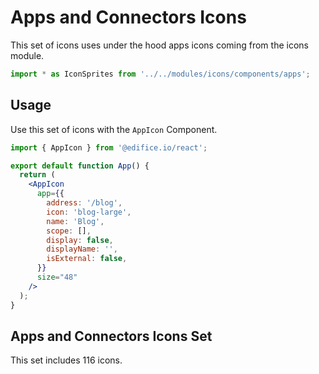 
<Meta title="Design System/Icons/Apps and Connectors" />

# Apps and Connectors Icons

This set of icons uses under the hood apps icons coming from the icons module.

```typescript
import * as IconSprites from '../../modules/icons/components/apps';
```

## Usage

Use this set of icons with the `AppIcon` Component.

```jsx
import { AppIcon } from '@edifice.io/react';

export default function App() {
  return (
    <AppIcon
      app={{
        address: '/blog',
        icon: 'blog-large',
        name: 'Blog',
        scope: [],
        display: false,
        displayName: '',
        isExternal: false,
      }}
      size="48"
    />
  );
}
```

## Apps and Connectors Icons Set

This set includes 116 icons.

<Icons icons={icons} />
